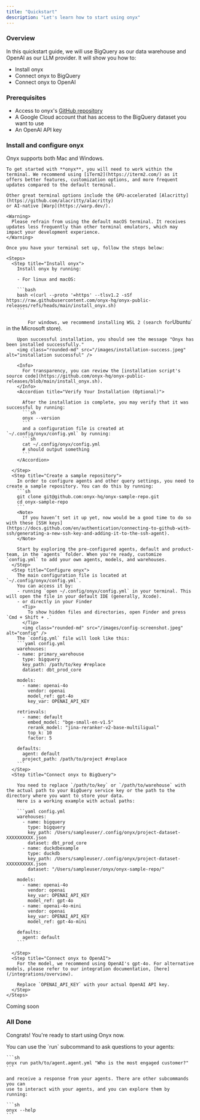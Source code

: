 ```yaml
---
title: "Quickstart"
description: "Let's learn how to start using onyx"
---
```


### Overview

In this quickstart guide, we will use BigQuery as our data warehouse and OpenAI as our LLM provider. It will show you how to:

- Install onyx
- Connect onyx to BigQuery
- Connect onyx to OpenAI

### Prerequisites

- Access to onyx's [GitHub repository](https://github.com/onyx-hq/onyx)
- A Google Cloud account that has access to the BigQuery dataset you want to use
- An OpenAI API key

### Install and configure onyx

Onyx supports both Mac and Windows.

<Tabs>
  <Tab title="Mac">

    To get started with **onyx**, you will need to work within the terminal. We recommend using [iTerm2](https://iterm2.com/) as it offers better features, customization options, and more frequent updates compared to the default terminal.

    Other great terminal options include the GPU-accelerated [Alacritty](https://github.com/alacritty/alacritty)
    or AI-native [Warp](https://warp.dev/).

    <Warning>
      Please refrain from using the default macOS terminal. It receives updates less frequently than other terminal emulators, which may impact your development experience.
    </Warning>

    Once you have your terminal set up, follow the steps below:

    <Steps>
      <Step title="Install onyx">
        Install onyx by running:

        - For linux and macOS:

        ```bash
        bash <(curl --proto '=https' --tlsv1.2 -sSf https://raw.githubusercontent.com/onyx-hq/onyx-public-releases/refs/heads/main/install_onyx.sh)
        ```

`        For windows, we recommend installing WSL 2 (search for`Ubuntu` in the Microsoft store).

        Upon successful installation, you should see the message "Onyx has been installed successfully."
        <img class="rounded-md" src="/images/installation-success.jpeg" alt="installation successful" />

        <Info>
          For transparency, you can review the [installation script's source code](https://github.com/onyx-hq/onyx-public-releases/blob/main/install_onyx.sh).
        </Info>
        <Accordion title="Verify Your Installation (Optional)">

          After the installation is complete, you may verify that it was successful by running:
          ```sh
          onyx --version
          ```
          and a configuration file is created at `~/.config/onyx/config.yml` by running:
          ```sh
          cat ~/.config/onyx/config.yml
          # should output something
          ```
        </Accordion>

      </Step>
      <Step title="Create a sample repository">
        In order to configure agents and other query settings, you need to create a sample repository. You can do this by running:
        ```sh
        git clone git@github.com:onyx-hq/onyx-sample-repo.git
        cd onyx-sample-repo
        ```
        <Note>
          If you haven’t set it up yet, now would be a good time to do so with these [SSH keys](https://docs.github.com/en/authentication/connecting-to-github-with-ssh/generating-a-new-ssh-key-and-adding-it-to-the-ssh-agent).
        </Note>

        Start by exploring the pre-configured agents, default and product-team, in the `agents` folder. When you're ready, customize `config.yml` to add your own agents, models, and warehouses.
      </Step>
      <Step title="Configure onyx">
        The main configuration file is located at `~/.config/onyx/config.yml`.
        You can access it by:
        - running `open ~/.config/onyx/config.yml` in your terminal. This will open the file in your default IDE (generally, Xcode).
        - or directly in your Finder
          <Tip>
            To show hidden files and directories, open Finder and press `Cmd + Shift + .`
          </Tip>
          <img class="rounded-md" src="/images/config-screenshot.jpeg" alt="config" />
        The `config.yml` file will look like this:
        ```yaml config.yml
        warehouses:
        - name: primary_warehouse
          type: bigquery
          key_path: /path/to/key #replace
          dataset: dbt_prod_core

        models:
          - name: openai-4o
            vendor: openai
            model_ref: gpt-4o
            key_var: OPENAI_API_KEY

        retrievals:
          - name: default
            embed_model: "bge-small-en-v1.5"
            rerank_model: "jina-reranker-v2-base-multiligual"
            top_k: 10
            factor: 5

        defaults:
          agent: default
          project_path: /path/to/project #replace
        ```
      </Step>
      <Step title="Connect onyx to BigQuery">

        You need to replace `/path/to/key` or `/path/to/warehouse` with the actual path to your BigQuery service key or the path to the directory where you want to store your data.
        Here is a working example with actual paths:

        ```yaml config.yml
        warehouses:
          - name: bigquery
            type: bigquery
            key_path: /Users/sampleuser/.config/onyx/project-dataset-XXXXXXXXXX.json
            dataset: dbt_prod_core
          - name: duckdbexample
            type: duckdb
            key_path: /Users/sampleuser/.config/onyx/project-dataset-XXXXXXXXXX.json
            dataset: "/Users/sampleuser/onyx/onyx-sample-repo/"

        models:
          - name: openai-4o
            vendor: openai
            key_var: OPENAI_API_KEY
            model_ref: gpt-4o
          - name: openai-4o-mini
            vendor: openai
            key_var: OPENAI_API_KEY
            model_ref: gpt-4o-mini

        defaults:
          agent: default
        ```

      </Step>
      <Step title="Connect onyx to OpenAI">
        For the model, we recommend using OpenAI's gpt-4o. For alternative models, please refer to our integration documentation, [here](/integrations/overview).

        Replace `OPENAI_API_KEY` with your actual OpenAI API key.
      </Step>
    </Steps>

  </Tab>
  <Tab title="Windows (coming soon)">
    Coming soon
  </Tab>
</Tabs>

### All Done

Congrats! You're ready to start using Onyx now.

<AccordionGroup>
  <Accordion title="Using the CLI (Recommended)">
    You can use the `run` subcommand to ask questions to your agents:

    ```sh
    onyx run path/to/agent.agent.yml "Who is the most engaged customer?"
    ```

    and receive a response from your agents. There are other subcommands you can
    use to interact with your agents, and you can explore them by
    running:

    ```sh
    onyx --help
    ```

  </Accordion>
</AccordionGroup>
